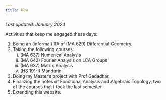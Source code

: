 ```yaml
---
title: Now
---
```


*Last updated: January 2024*

Activities that keep me engaged these days:

1. Being an (informal) TA of (MA 629) Differential Geometry.
2. Taking the following courses:
    i) (MA 637) Numerical Analysis
    ii) (MA 642) Fourier Analysis on LCA Groups
    iii) (MA 637) Matrix Analysis
    iv) (HS 191-I) Mandarin
3. Doing my Master's project with Prof Gadadhar.
4. Finalizing the notes of Functional Analysis and Algebraic Topology, two of the courses that I took the last semester.
5. Extending this website.
